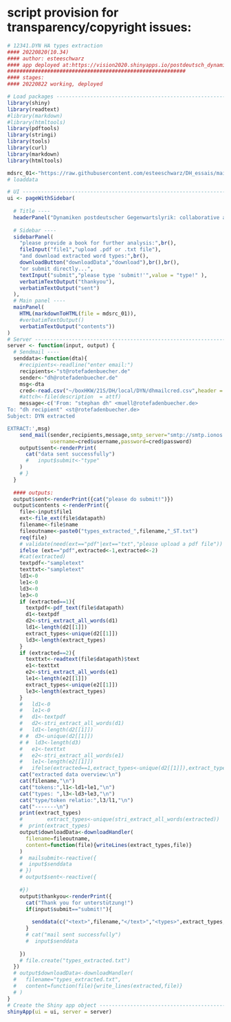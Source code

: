 # script provision for transparency/copyright issues:

```r
# 12341.DYN HA types extraction
#### 20220820(10.34) 
#### author: esteeschwarz
#### app deployed at:https://vision2020.shinyapps.io/postdeutsch_dynamics/
##########################################################
#### stages:
#### 20220822 working, deployed

# Load packages ----------------------------------------------------------------
library(shiny)
library(readtext)
#library(markdown)
#library(htmltools)
library(pdftools)
library(stringi)
library(tools)
library(curl)
library(markdown)
library(htmltools)

mdsrc_01<-"https://raw.githubusercontent.com/esteeschwarz/DH_essais/main/sections/DYN/DYN_HA.12282.md"
# loaddata

# UI ---------------------------------------------------------------------------
ui <- pageWithSidebar(
  
  # Title ----
  headerPanel("Dynamiken postdeutscher Gegenwartslyrik: collaborative approach."),
  
  # Sidebar ----
  sidebarPanel(
    "please provide a book for further analysis:",br(),
    fileInput("file1","upload .pdf or .txt file"),
    "and download extracted word types:",br(),
    downloadButton("downloadData","download"),br(),br(),
    "or submit directly...",
    textInput("submit","please type 'submit!'",value = "type!" ),
    verbatimTextOutput("thankyou"),
    verbatimTextOutput("sent")
  ),
  # Main panel ----
  mainPanel(
    HTML(markdownToHTML(file = mdsrc_01)),
    #verbatimTextOutput()
    verbatimTextOutput("contents"))
)
# Server -----------------------------------------------------------------------
server <- function(input, output) {
  # Sendmail ----
  senddata<-function(dta){
    #recipients<-readline("enter email:")
    recipients<-"st@rotefadenbuecher.de"
    sender<-"dh@rotefadenbuecher.de"
    msg<-dta
    cred<-read.csv("~/boxHKW/21S/DH/local/DYN/dhmailcred.csv",header = T)
    #attch<-file(description  = attf)
    message<-c('From: "stephan dh" <muell@rotefadenbuecher.de>
To: "dh recipient" <st@rotefadenbuecher.de>
Subject: DYN extracted

EXTRACT:',msg)
    send_mail(sender,recipients,message,smtp_server="smtp://smtp.ionos.de",use_ssl = "try",
              username=cred$username,password=cred$password)
    output$sent<-renderPrint(
      cat("data sent successfully")
      #   input$submit<-"type"
    )
    # }
  }
  
  #### outputs:
  output$sent<-renderPrint({cat("please do submit!")})
  output$contents <-renderPrint({
    file<-input$file1
    ext<-file_ext(file$datapath)
    filename<-file$name
    fileoutname<-paste0("types_extracted_",filename,"_ST.txt")
    req(file)
    # validate(need(ext=="pdf"|ext=="txt","please upload a pdf file"))
    ifelse (ext=="pdf",extracted<-1,extracted<-2)
    #cat(extracted)
    textpdf<-"sampletext"
    texttxt<-"sampletext"
    ld1<-0
    le1<-0
    ld3<-0
    le3<-0
    if (extracted==1){
      textpdf<-pdf_text(file$datapath)
      d1<-textpdf
      d2<-stri_extract_all_words(d1)
      ld1<-length(d2[[1]])
      extract_types<-unique(d2[[1]])
      ld3<-length(extract_types)
    }
    if (extracted==2){
      texttxt<-readtext(file$datapath)$text
      e1<-texttxt
      e2<-stri_extract_all_words(e1)
      le1<-length(e2[[1]])
      extract_types<-unique(e2[[1]])
      le3<-length(extract_types)
    }
    #   ld1<-0
    #   le1<-0
    #   d1<-textpdf
    #   d2<-stri_extract_all_words(d1)
    #   ld1<-length(d2[[1]])
    # #  d3<-unique(d2[[1]])
    # #  ld3<-length(d3)
    #   e1<-texttxt
    #   e2<-stri_extract_all_words(e1)
    #   le1<-length(e2[[1]])
    #   ifelse(extracted==1,extract_types<-unique(d2[[1]]),extract_types<-unique(e2[[1]]))
    cat("extracted data overview:\n")
    cat(filename,"\n")
    cat("tokens:",l1<-ld1+le1,"\n")
    cat("types: ",l3<-ld3+le3,"\n")
    cat("type/token relatio:",l3/l1,"\n")
    cat("-------\n")
    print(extract_types)    
    #        extract_types<-unique(stri_extract_all_words(extracted))
    #  print(extract_types)
    output$downloadData<-downloadHandler(
      filename=fileoutname,
      content=function(file){writeLines(extract_types,file)}
    )
    #  mailsubmit<-reactive({
    #  input$senddata
    # })
    # output$sent<-reactive({
    
    #})
    output$thankyou<-renderPrint({
      cat("Thank you for unterstützung!")
      if(input$submit=="submit!"){
        
        senddata(c("<text>",filename,"</text>","<types>",extract_types,"</types"))
      }
      # cat("mail sent successfully")
      #  input$senddata
      
    })
    # file.create("types_extracted.txt")
  })
  # output$downloadData<-downloadHandler(
  #   filename="types_extracted.txt",
  #   content=function(file){write_lines(extracted,file)}
  # )
}
# Create the Shiny app object --------------------------------------------------
shinyApp(ui = ui, server = server)
```
